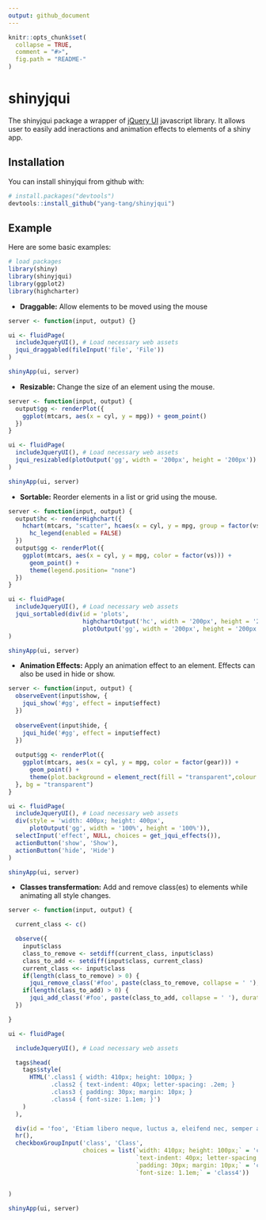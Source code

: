 ```yaml
---
output: github_document
---
```


<!-- README.md is generated from README.Rmd. Please edit that file -->

```r
knitr::opts_chunk$set(
  collapse = TRUE,
  comment = "#>",
  fig.path = "README-"
)
```
# shinyjqui

<!-- [![Travis-CI Build Status](https://travis-ci.org/Yang-Tang/shinyjqui.svg?branch=master)](https://travis-ci.org/Yang-Tang/shinyjqui) -->

The shinyjqui package a wrapper of [jQuery UI](http://jqueryui.com/) javascript library. It allows user to easily add ineractions and animation effects to elements of a shiny app.

## Installation

You can install shinyjqui from github with:

```r
# install.packages("devtools")
devtools::install_github("yang-tang/shinyjqui")
```

## Example

Here are some basic examples:

```r
# load packages
library(shiny)
library(shinyjqui)
library(ggplot2)
library(highcharter)
```

* __Draggable:__ Allow elements to be moved using the mouse

```r
server <- function(input, output) {}

ui <- fluidPage(
  includeJqueryUI(), # Load necessary web assets
  jqui_draggabled(fileInput('file', 'File'))
)

shinyApp(ui, server)
```

* __Resizable:__ Change the size of an element using the mouse.

```r
server <- function(input, output) {
  output$gg <- renderPlot({
    ggplot(mtcars, aes(x = cyl, y = mpg)) + geom_point()
  })
}

ui <- fluidPage(
  includeJqueryUI(), # Load necessary web assets
  jqui_resizabled(plotOutput('gg', width = '200px', height = '200px'))
)

shinyApp(ui, server)
```

* __Sortable:__ Reorder elements in a list or grid using the mouse.

```r
server <- function(input, output) {
  output$hc <- renderHighchart({
    hchart(mtcars, "scatter", hcaes(x = cyl, y = mpg, group = factor(vs))) %>% 
      hc_legend(enabled = FALSE)
  })
  output$gg <- renderPlot({
    ggplot(mtcars, aes(x = cyl, y = mpg, color = factor(vs))) + 
      geom_point() + 
      theme(legend.position= "none")
  })
}

ui <- fluidPage(
  includeJqueryUI(), # Load necessary web assets
  jqui_sortabled(div(id = 'plots',
                     highchartOutput('hc', width = '200px', height = '200px'),
                     plotOutput('gg', width = '200px', height = '200px')))
)

shinyApp(ui, server)
```

* __Animation Effects:__ Apply an animation effect to an element. Effects can also be used in hide or show.

```r
server <- function(input, output) {
  observeEvent(input$show, {
    jqui_show('#gg', effect = input$effect)
  })
  
  observeEvent(input$hide, {
    jqui_hide('#gg', effect = input$effect)
  })
  
  output$gg <- renderPlot({
    ggplot(mtcars, aes(x = cyl, y = mpg, color = factor(gear))) +
      geom_point() +
      theme(plot.background = element_rect(fill = "transparent",colour = NA))
  }, bg = "transparent")
}

ui <- fluidPage(
  includeJqueryUI(), # Load necessary web assets
  div(style = 'width: 400px; height: 400px',
      plotOutput('gg', width = '100%', height = '100%')),
  selectInput('effect', NULL, choices = get_jqui_effects()),
  actionButton('show', 'Show'),
  actionButton('hide', 'Hide')
)

shinyApp(ui, server)
```

* __Classes transfermation:__ Add and remove class(es) to elements while animating all style changes.

```r

server <- function(input, output) {

  current_class <- c()

  observe({
    input$class
    class_to_remove <- setdiff(current_class, input$class)
    class_to_add <- setdiff(input$class, current_class)
    current_class <<- input$class
    if(length(class_to_remove) > 0) {
      jqui_remove_class('#foo', paste(class_to_remove, collapse = ' '), duration = 1000)}
    if(length(class_to_add) > 0) {
      jqui_add_class('#foo', paste(class_to_add, collapse = ' '), duration = 1000)}
  })

}

ui <- fluidPage(

  includeJqueryUI(), # Load necessary web assets

  tags$head(
    tags$style(
      HTML('.class1 { width: 410px; height: 100px; }
            .class2 { text-indent: 40px; letter-spacing: .2em; }
            .class3 { padding: 30px; margin: 10px; }
            .class4 { font-size: 1.1em; }')
    )
  ),

  div(id = 'foo', 'Etiam libero neque, luctus a, eleifend nec, semper at, lorem. Sed pede.'),
  hr(),
  checkboxGroupInput('class', 'Class',
                     choices = list(`width: 410px; height: 100px;` = 'class1',
                                    `text-indent: 40px; letter-spacing: .2em;` = 'class2',
                                    `padding: 30px; margin: 10px;` = 'class3',
                                    `font-size: 1.1em;` = 'class4'))


)

shinyApp(ui, server)
```

